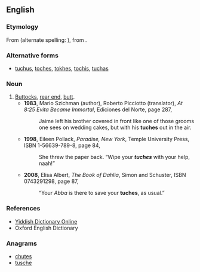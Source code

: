 ==English==

===Etymology===
From {{etyl|yi}} {{term|תּחת||buttocks, rear end|tr=tukhas|sc=Hebr}} (alternate spelling: {{term|תחת|sc=Hebr}}), from {{etyl|he}} {{term|תחת||sc=Hebr|tr=taḥath|underneath}}.

===Alternative forms===
* [[tuchus]], [[toches]], [[tokhes]], [[tochis]], [[tuchas]]

===Noun===
{{en-noun|es}}

# [[buttocks|Buttocks]], [[rear end]], [[butt]].
#* '''1983''', Mario Szichman (author), Roberto Picciotto (translator), ''At 8:25 Evita Became Immortal'',<sup >[http://books.google.com/books?id=ZqPMtjNA6XsC ]</sup> Ediciones del Norte, page 287,
#*: Jaime left his brother covered in front like one of those grooms one sees on wedding cakes, but with his '''tuches''' out in the air.
#* '''1998''', Eileen Pollack, ''Paradise, New York'',<sup >[http://books.google.com/books?id=LotsbciASCsC ]</sup> Temple University Press, ISBN 1-56639-789-8, page 84,
#*: She threw the paper back. “Wipe your '''''tuches''''' <!-- [sic] italics in original --> with your help, naah!”
#* '''2008''', Elisa Albert, ''The Book of Dahlia'',<sup >[http://books.google.com/books?id=NV8YDLLvp3YC ]</sup> Simon and Schuster, ISBN 0743291298, page 87,
#*: “Your ''Abba'' is there to save your '''tuches''', as usual.” <!-- [sic] quotation marks in original (dialogue) -->

===References===
* [http://www.yiddishdictionaryonline.com/dictionary/תּחת.html Yiddish Dictionary Online]
* Oxford English Dictionary

===Anagrams===
* [[chutes#English|chutes]]
* [[tusche#English|tusche]]